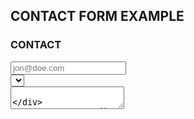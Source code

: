

[//]:  # 'import "../reform.scss";'

<Meta title="reform/Examples/Contact Form"/>


<Canvas of={LoginStories.Default} sourceState='shown'/>

## CONTACT FORM EXAMPLE

<Canvas withToolbar={true} >
    <div className="max-w-sm p-6 border">
        <h3 className="mb-4 block text-2xl font-bold text-gray-800 dark:text-white">CONTACT</h3>
        <Form schema={schema} onSubmit={handleSubmit}>
            <div className="flex flex-col gap-4">
                <div>
                    <Input
                        label="Email address"
                        name="email"
                        placeholder="jon@doe.com"
                        className="text-gray-800 "
                    />
                </div>
                <div>
                    <Select
                        label="Subject"
                        name="subject"
                        options={
                            [{
                                children: "Bug Report",
                                value: 'bug'
                            }, {
                                children: "Feature",
                                value: 'feature'
                            }]
                        }
                        className="text-gray-800 "
                    />
                </div>
                <div>
                    <Textarea
                        label="Message"
                        name="message"
                        placeholder="your message ..."
                        className="text-gray-800 !bg-red-500/50 !text-red-500/50"
                    />
                </div>
                <div className="flex justify-between">
                    <Checkbox label="Remember me" name="remember" labelPosition="right"/>
                    <a href="src/stories#" className="text-primary mb-1 text-sm">
                        Forgot password
                    </a>
                </div>
                <div>
                    <Submit>Submit</Submit>
                </div>
            </div>
        </Form>
    </div>
</Canvas>